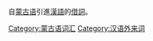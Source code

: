 自[[蒙古语|蒙古语]]引進[[漢語|漢語]]的[[借詞|借詞]]。

[[Category:蒙古语词汇|Category:蒙古语词汇]]
[[Category:汉语外来词|Category:汉语外来词]]